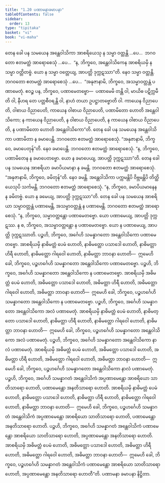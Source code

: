 ```yaml
---
title: "1.20 ပဏာမနာခမာပနာ"
tableOfContents: false
sidebar:
  order: 13
type: "tipitaka"
basket: "vi"
book: "vi-maha"
---
```



<DynamicBreadcrumb />

<Division number="80" book="vi-maha">

<Paragraph number="352" book="vi-maha">
တေန ခေါ ပန သမယေန အန္တေဝါသိကာ အာစရိယေသု န သမ္မာ ဝတ္တန္တိ …ပေ…  ဘဂဝတော ဧတမတ္ထံ အာရောစေသုံ …ပေ…  “န, ဘိက္ခဝေ, အန္တေဝါသိကေန အာစရိယမှိ န သမ္မာ ဝတ္တိတဗ္ဗံ. ယော န သမ္မာ ဝတ္တေယျ, အာပတ္တိ ဒုက္ကဋဿာ”တိ. နေဝ သမ္မာ ဝတ္တန္တိ. ဘဂဝတော ဧတမတ္ထံ အာရောစေသုံ …ပေ…  “အနုဇာနာမိ, ဘိက္ခဝေ, အသမ္မာဝတ္တန္တံ ပဏာမေတုံ. ဧဝဉ္စ ပန, ဘိက္ခဝေ, ပဏာမေတဗ္ဗော—  ပဏာမေမိ တန္တိ ဝါ, မာယိဓ ပဋိက္ကမီတိ ဝါ, နီဟရ တေ ပတ္တစီဝရန္တိ ဝါ, နာဟံ တယာ ဥပဋ္ဌာတဗ္ဗောတိ ဝါ. ကာယေန ဝိညာပေတိ, ဝါစာယ ဝိညာပေတိ, ကာယေန ဝါစာယ ဝိညာပေတိ, ပဏာမိတော ဟောတိ အန္တေဝါသိကော; န ကာယေန ဝိညာပေတိ, န ဝါစာယ ဝိညာပေတိ, န ကာယေန ဝါစာယ ဝိညာပေတိ, န ပဏာမိတော ဟောတိ အန္တေဝါသိကော”တိ.
</Paragraph>

<Paragraph number="353" book="vi-maha">
တေန ခေါ ပန သမယေန အန္တေဝါသိကာ ပဏာမိတာ န ခမာပေန္တိ. ဘဂဝတော ဧတမတ္ထံ အာရောစေသုံ. “အနုဇာနာမိ, ဘိက္ခဝေ, ခမာပေတုန်”တိ. နေဝ ခမာပေန္တိ. ဘဂဝတော ဧတမတ္ထံ အာရောစေသုံ. “န, ဘိက္ခဝေ, ပဏာမိတေန န ခမာပေတဗ္ဗော. ယော န ခမာပေယျ, အာပတ္တိ ဒုက္ကဋဿာ”တိ.
</Paragraph>

<Paragraph number="354" book="vi-maha">
တေန ခေါ ပန သမယေန အာစရိယာ ခမာပိယမာနာ န ခမန္တိ. ဘဂဝတော ဧတမတ္ထံ အာရောစေသုံ. “အနုဇာနာမိ, ဘိက္ခဝေ, ခမိတုန်”တိ. နေဝ ခမန္တိ. အန္တေဝါသိကာ ပက္ကမန္တိပိ ဝိဗ္ဘမန္တိပိ တိတ္ထိယေသုပိ သင်္ကမန္တိ. ဘဂဝတော ဧတမတ္ထံ အာရောစေသုံ. “န, ဘိက္ခဝေ, ခမာပိယမာနေန န ခမိတဗ္ဗံ. ယော န ခမေယျ, အာပတ္တိ ဒုက္ကဋဿာ”တိ.
</Paragraph>

<Paragraph number="355" book="vi-maha">
တေန ခေါ ပန သမယေန အာစရိယာ သမ္မာဝတ္တန္တံ ပဏာမေန္တိ, အသမ္မာဝတ္တန္တံ န ပဏာမေန္တိ. ဘဂဝတော ဧတမတ္ထံ အာရောစေသုံ. “န, ဘိက္ခဝေ, သမ္မာဝတ္တန္တော ပဏာမေတဗ္ဗော. ယော ပဏာမေယျ, အာပတ္တိ ဒုက္ကဋဿ. န စ, ဘိက္ခဝေ, အသမ္မာဝတ္တန္တော န ပဏာမေတဗ္ဗော. ယော န ပဏာမေယျ, အာပတ္တိ ဒုက္ကဋဿာတိ.
</Paragraph>

</Division>
<Division number="81" book="vi-maha">

<Paragraph number="356" book="vi-maha">
ပဉ္စဟိ, ဘိက္ခဝေ, အင်္ဂေဟိ သမန္နာဂတော အန္တေဝါသိကော ပဏာမေတဗ္ဗော. အာစရိယမှိ နာဓိမတ္တံ ပေမံ ဟောတိ, နာဓိမတ္တော ပသာဒေါ ဟောတိ, နာဓိမတ္တာ ဟိရီ ဟောတိ, နာဓိမတ္တော ဂါရဝေါ ဟောတိ, နာဓိမတ္တာ ဘာဝနာ ဟောတိ—  ဣမေဟိ ခေါ, ဘိက္ခဝေ, ပဉ္စဟင်္ဂေဟိ သမန္နာဂတော အန္တေဝါသိကော ပဏာမေတဗ္ဗော.
</Paragraph>

<Paragraph number="357" book="vi-maha">
ပဉ္စဟိ, ဘိက္ခဝေ, အင်္ဂေဟိ သမန္နာဂတော အန္တေဝါသိကော န ပဏာမေတဗ္ဗော. အာစရိယမှိ အဓိမတ္တံ ပေမံ ဟောတိ, အဓိမတ္တော ပသာဒေါ ဟောတိ, အဓိမတ္တာ ဟိရီ ဟောတိ, အဓိမတ္တော ဂါရဝေါ ဟောတိ, အဓိမတ္တာ ဘာဝနာ ဟောတိ—  ဣမေဟိ ခေါ, ဘိက္ခဝေ, ပဉ္စဟင်္ဂေဟိ သမန္နာဂတော အန္တေဝါသိကော န ပဏာမေတဗ္ဗော.
</Paragraph>

<Paragraph number="358" book="vi-maha">
ပဉ္စဟိ, ဘိက္ခဝေ, အင်္ဂေဟိ သမန္နာဂတော အန္တေဝါသိကော အလံ ပဏာမေတုံ. အာစရိယမှိ နာဓိမတ္တံ ပေမံ ဟောတိ, နာဓိမတ္တော ပသာဒေါ ဟောတိ, နာဓိမတ္တာ ဟိရီ ဟောတိ, နာဓိမတ္တော ဂါရဝေါ ဟောတိ, နာဓိမတ္တာ ဘာဝနာ ဟောတိ—  ဣမေဟိ ခေါ, ဘိက္ခဝေ, ပဉ္စဟင်္ဂေဟိ သမန္နာဂတော အန္တေဝါသိကော အလံ ပဏာမေတုံ.
</Paragraph>

<Paragraph number="359" book="vi-maha">
ပဉ္စဟိ, ဘိက္ခဝေ, အင်္ဂေဟိ သမန္နာဂတော အန္တေဝါသိကော နာလံ ပဏာမေတုံ. အာစရိယမှိ အဓိမတ္တံ ပေမံ ဟောတိ, အဓိမတ္တော ပသာဒေါ ဟောတိ, အဓိမတ္တာ ဟိရီ ဟောတိ, အဓိမတ္တော ဂါရဝေါ ဟောတိ, အဓိမတ္တာ ဘာဝနာ ဟောတိ—  ဣမေဟိ ခေါ, ဘိက္ခဝေ, ပဉ္စဟင်္ဂေဟိ သမန္နာဂတော အန္တေဝါသိကော နာလံ ပဏာမေတုံ.
</Paragraph>

<Paragraph number="360" book="vi-maha">
ပဉ္စဟိ, ဘိက္ခဝေ, အင်္ဂေဟိ သမန္နာဂတံ အန္တေဝါသိကံ အပ္ပဏာမေန္တော အာစရိယော သာတိသာရော ဟောတိ, ပဏာမေန္တော အနတိသာရော ဟောတိ. အာစရိယမှိ နာဓိမတ္တံ ပေမံ ဟောတိ, နာဓိမတ္တော ပသာဒေါ ဟောတိ, နာဓိမတ္တာ ဟိရီ ဟောတိ, နာဓိမတ္တော ဂါရဝေါ ဟောတိ, နာဓိမတ္တာ ဘာဝနာ ဟောတိ—  ဣမေဟိ ခေါ, ဘိက္ခဝေ, ပဉ္စဟင်္ဂေဟိ သမန္နာဂတံ အန္တေဝါသိကံ အပ္ပဏာမေန္တော အာစရိယော သာတိသာရော ဟောတိ, ပဏာမေန္တော အနတိသာရော ဟောတိ.
</Paragraph>

<Paragraph number="361" book="vi-maha">
ပဉ္စဟိ, ဘိက္ခဝေ, အင်္ဂေဟိ သမန္နာဂတံ အန္တေဝါသိကံ ပဏာမေန္တော အာစရိယော သာတိသာရော ဟောတိ, အပ္ပဏာမေန္တော အနတိသာရော ဟောတိ. အာစရိယမှိ အဓိမတ္တံ ပေမံ ဟောတိ, အဓိမတ္တော ပသာဒေါ ဟောတိ, အဓိမတ္တာ ဟိရီ ဟောတိ, အဓိမတ္တော ဂါရဝေါ ဟောတိ, အဓိမတ္တာ ဘာဝနာ ဟောတိ—  ဣမေဟိ ခေါ, ဘိက္ခဝေ, ပဉ္စဟင်္ဂေဟိ သမန္နာဂတံ အန္တေဝါသိကံ ပဏာမေန္တော အာစရိယော သာတိသာရော ဟောတိ, အပ္ပဏာမေန္တော အနတိသာရော ဟောတီ”တိ.

</Paragraph>
</Division>

<Paragraph number="362" type="center" book="vi-maha">
ပဏာမနာ ခမာပနာ နိဋ္ဌိတာ.
</Paragraph>